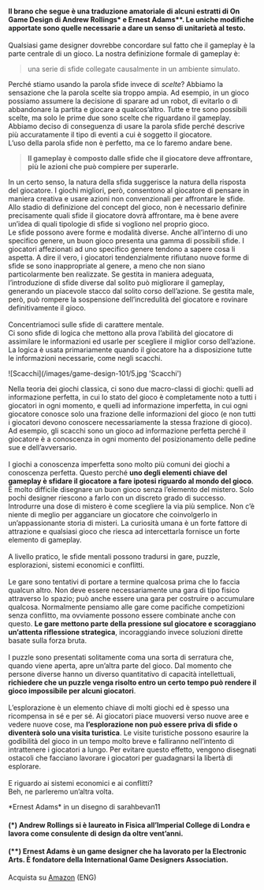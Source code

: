 #### Il brano che segue è una traduzione amatoriale di alcuni estratti di On Game Design di Andrew Rollings* e Ernest Adams**. Le uniche modifiche apportate sono quelle necessarie a dare un senso di unitarietà al testo.

Qualsiasi game designer dovrebbe concordare sul fatto che il gameplay è la parte centrale di un gioco. La nostra definizione formale di gameplay è:

> una serie di sfide collegate causalmente in un ambiente simulato.

Perché stiamo usando la parola sfide invece di *scelte*? Abbiamo la sensazione che la parola scelte sia troppo ampia. Ad esempio, in un gioco possiamo assumere la decisione di sparare ad un robot, di evitarlo o di abbandonare la partita e giocare a qualcos’altro. Tutte e tre sono possibili scelte, ma solo le prime due sono scelte che riguardano il gameplay. Abbiamo deciso di conseguenza di usare la parola sfide perché descrive più accuratamente il tipo di eventi a cui è soggetto il giocatore.\
L’uso della parola sfide non è perfetto, ma ce lo faremo andare bene.

> **Il gameplay è composto dalle sfide che il giocatore deve affrontare, più le azioni che può compiere per superarle.**

In un certo senso, la natura della sfida suggerisce la natura della risposta del giocatore. I giochi migliori, però, consentono al giocatore di pensare in maniera creativa e usare azioni non convenzionali per affrontare le sfide. Allo stadio di definizione del concept del gioco, non è necessario definire precisamente quali sfide il giocatore dovrà affrontare, ma è bene avere un’idea di quali tipologie di sfide si vogliono nel proprio gioco.\
Le sfide possono avere forme e modalità diverse. Anche all’interno di uno specifico genere, un buon gioco presenta una gamma di possibili sfide. I giocatori affezionati ad uno specifico genere tendono a sapere cosa li aspetta. A dire il vero, i giocatori tendenzialmente rifiutano nuove forme di sfide se sono inappropriate al genere, a meno che non siano particolarmente ben realizzate. Se gestita in maniera adeguata, l’introduzione di sfide diverse dal solito può migliorare il gameplay, generando un piacevole stacco dal solito corso dell’azione. Se gestita male, però, può rompere la sospensione dell’incredulità del giocatore e rovinare definitivamente il gioco.\
\
Concentriamoci sulle sfide di carattere mentale.\
Ci sono sfide di logica che mettono alla prova l’abilità del giocatore di assimilare le informazioni ed usarle per scegliere il miglior corso dell’azione. La logica è usata primariamente quando il giocatore ha a disposizione tutte le informazioni necessarie, come negli scacchi.

<ImageBlock>
    <Image rounded>![Scacchi](/images/game-design-101/5.jpg 'Scacchi')</Image>
</ImageBlock>

Nella teoria dei giochi classica, ci sono due macro-classi di giochi: quelli ad informazione perfetta, in cui lo stato del gioco è completamente noto a tutti i giocatori in ogni momento, e quelli ad informazione imperfetta, in cui ogni giocatore conosce solo una frazione delle informazioni del gioco (e non tutti i giocatori devono conoscere necessariamente la stessa frazione di gioco). Ad esempio, gli scacchi sono un gioco ad informazione perfetta perché il giocatore è a conoscenza in ogni momento del posizionamento delle pedine sue e dell’avversario.\
\
I giochi a conoscenza imperfetta sono molto più comuni dei giochi a conoscenza perfetta. Questo perché **uno degli elementi chiave del gameplay è sfidare il giocatore a fare ipotesi riguardo al mondo del gioco**. È molto difficile disegnare un buon gioco senza l’elemento del mistero. Solo pochi designer riescono a farlo con un discreto grado di successo. Introdurre una dose di mistero è come scegliere la via più semplice. Non c’è niente di meglio per agganciare un giocatore che coinvolgerlo in un’appassionante storia di misteri. La curiosità umana è un forte fattore di attrazione e qualsiasi gioco che riesca ad intercettarla fornisce un forte elemento di gameplay.\
\
A livello pratico, le sfide mentali possono tradursi in gare, puzzle, esplorazioni, sistemi economici e conflitti.\
\
Le gare sono tentativi di portare a termine qualcosa prima che lo faccia qualcun altro. Non deve essere necessariamente una gara di tipo fisico attraverso lo spazio; può anche essere una gara per costruire o accumulare qualcosa. Normalmente pensiamo alle gare come pacifiche competizioni senza conflitto, ma ovviamente possono essere combinate anche con questo. **Le gare mettono parte della pressione sul giocatore e scoraggiano un’attenta riflessione strategica**, incoraggiando invece soluzioni dirette basate sulla forza bruta.\
\
I puzzle sono presentati solitamente coma una sorta di serratura che, quando viene aperta, apre un’altra parte del gioco. Dal momento che persone diverse hanno un diverso quantitativo di capacità intellettuali, **richiedere che un puzzle venga risolto entro un certo tempo può rendere il gioco impossibile per alcuni giocatori**.\
\
L’esplorazione è un elemento chiave di molti giochi ed è spesso una ricompensa in sé e per sé. Ai giocatori piace muoversi verso nuove aree e vedere nuove cose, ma **l’esplorazione non può essere priva di sfide o diventerà solo una visita turistica**. Le visite turistiche possono esaurire la godibilità del gioco in un tempo molto breve e falliranno nell’intento di intrattenere i giocatori a lungo. Per evitare questo effetto, vengono disegnati ostacoli che facciano lavorare i giocatori per guadagnarsi la libertà di esplorare.\
\
E riguardo ai sistemi economici e ai conflitti?\
Beh, ne parleremo un’altra volta.

<ImageBlock>
    <ImageAuthor src="/images/game-design-101/ernest-adams.jpg" alt="Ernest Adams in un disegno di sarahbevan11" width="230" height="334">*Ernest Adams* in un disegno di sarahbevan11</ImageAuthor>
</ImageBlock>

#### (*) Andrew Rollings si è laureato in Fisica all’Imperial College di Londra e lavora come consulente di design da oltre vent’anni.
#### (**) Ernest Adams è un game designer che ha lavorato per la Electronic Arts. È fondatore della International Game Designers Association.

<ShoppingTips>Acquista su [Amazon](https://www.amazon.it/Andrew-Rollings-Ernest-Adams-Design/dp/1592730019) (ENG)</ShoppingTips>